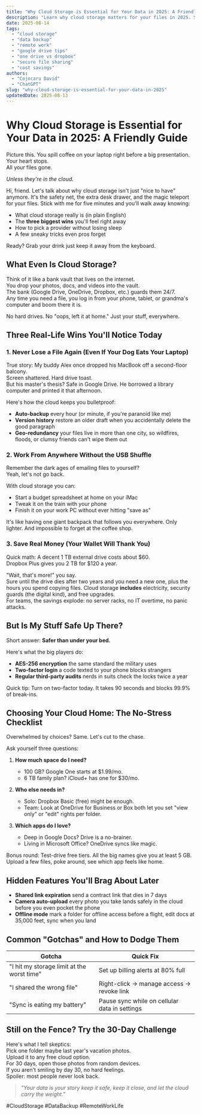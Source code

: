 ```yaml
---
title: "Why Cloud Storage is Essential for Your Data in 2025: A Friendly Guide"
description: "Learn why cloud storage matters for your files in 2025. See real benefits, smart tips, and how to pick the right provider no tech degree needed."
date: 2025-08-14
tags:
  - "cloud storage"
  - "data backup"
  - "remote work"
  - "google drive tips"
  - "one drive vs dropbox"
  - "secure file sharing"
  - "cost savings"
authors:
  - "Cojocaru David"
  - "ChatGPT"
slug: "why-cloud-storage-is-essential-for-your-data-in-2025"
updatedDate: 2025-08-13
---
```


# Why Cloud Storage is Essential for Your Data in 2025: A Friendly Guide

Picture this. You spill coffee on your laptop right before a big presentation.  
Your heart stops.  
All your files gone.  

*Unless they're in the cloud.*  

Hi, friend. Let's talk about why cloud storage isn't just "nice to have" anymore. It's the safety net, the extra desk drawer, and the magic teleport for your files. Stick with me for five minutes and you'll walk away knowing:

- What cloud storage really is (in plain English)  
- The **three biggest wins** you'll feel right away  
- How to pick a provider without losing sleep  
- A few sneaky tricks even pros forget  

Ready? Grab your drink just keep it away from the keyboard.

## What Even Is Cloud Storage?

Think of it like a bank vault that lives on the internet.  
You drop your photos, docs, and videos into the vault.  
The bank (Google Drive, OneDrive, Dropbox, etc.) guards them 24/7.  
Any time you need a file, you log in from your phone, tablet, or grandma's computer and boom there it is.

No hard drives. No "oops, left it at home." Just your stuff, everywhere.

## Three Real-Life Wins You'll Notice Today

### 1. Never Lose a File Again (Even If Your Dog Eats Your Laptop)

True story: My buddy Alex once dropped his MacBook off a second-floor balcony.  
Screen shattered. Hard drive toast.  
But his master's thesis? Safe in Google Drive. He borrowed a library computer and printed it that afternoon.

Here's how the cloud keeps you bulletproof:

- **Auto-backup** every hour (or minute, if you're paranoid like me)  
- **Version history** restore an older draft when you accidentally delete the good paragraph  
- **Geo-redundancy** your files live in more than one city, so wildfires, floods, or clumsy friends can't wipe them out  

### 2. Work From Anywhere Without the USB Shuffle

Remember the dark ages of emailing files to yourself?  
Yeah, let's not go back.

With cloud storage you can:

- Start a budget spreadsheet at home on your iMac  
- Tweak it on the train with your phone  
- Finish it on your work PC without ever hitting "save as"  

It's like having one giant backpack that follows you everywhere. Only lighter. And impossible to forget at the coffee shop.

### 3. Save Real Money (Your Wallet Will Thank You)

Quick math: A decent 1 TB external drive costs about $60.  
Dropbox Plus gives you 2 TB for $120 a year.  

"Wait, that's more!" you say.  
Sure until the drive dies after two years and you need a new one, plus the hours you spend copying files. Cloud storage **includes** electricity, security guards (the digital kind), and free upgrades.  
For teams, the savings explode: no server racks, no IT overtime, no panic attacks.

## But Is My Stuff Safe Up There?

Short answer: **Safer than under your bed.**

Here's what the big players do:

- **AES-256 encryption** the same standard the military uses  
- **Two-factor login** a code texted to your phone blocks strangers  
- **Regular third-party audits** nerds in suits check the locks twice a year  

Quick tip: Turn on two-factor today. It takes 90 seconds and blocks 99.9% of break-ins.

## Choosing Your Cloud Home: The No-Stress Checklist

Overwhelmed by choices? Same. Let's cut to the chase.

Ask yourself three questions:

1. **How much space do I need?**  
   - 100 GB? Google One starts at $1.99/mo.  
   - 6 TB family plan? iCloud+ has one for $30/mo.

2. **Who else needs in?**  
   - Solo: Dropbox Basic (free) might be enough.  
   - Team: Look at OneDrive for Business or Box both let you set "view only" or "edit" rights per folder.

3. **Which apps do I love?**  
   - Deep in Google Docs? Drive is a no-brainer.  
   - Living in Microsoft Office? OneDrive syncs like magic.

Bonus round: Test-drive free tiers. All the big names give you at least 5 GB. Upload a few files, poke around, see which app feels like home.

## Hidden Features You'll Brag About Later

- **Shared link expiration** send a contract link that dies in 7 days  
- **Camera auto-upload** every photo you take lands safely in the cloud before you even pocket the phone  
- **Offline mode** mark a folder for offline access before a flight, edit docs at 35,000 feet, sync when you land  

## Common "Gotchas" and How to Dodge Them

| Gotcha | Quick Fix |
|--------|-----------|
| "I hit my storage limit at the worst time" | Set up billing alerts at 80% full |
| "I shared the wrong file" | Right-click → manage access → revoke link |
| "Sync is eating my battery" | Pause sync while on cellular data in settings |

## Still on the Fence? Try the 30-Day Challenge

Here's what I tell skeptics:  
Pick one folder maybe last year's vacation photos.  
Upload it to any free cloud option.  
For 30 days, open those photos from random devices.  
If you aren't smiling by day 30, no hard feelings.  
Spoiler: most people never look back.

> _"Your data is your story keep it safe, keep it close, and let the cloud carry the weight."_

#CloudStorage #DataBackup #RemoteWorkLife
